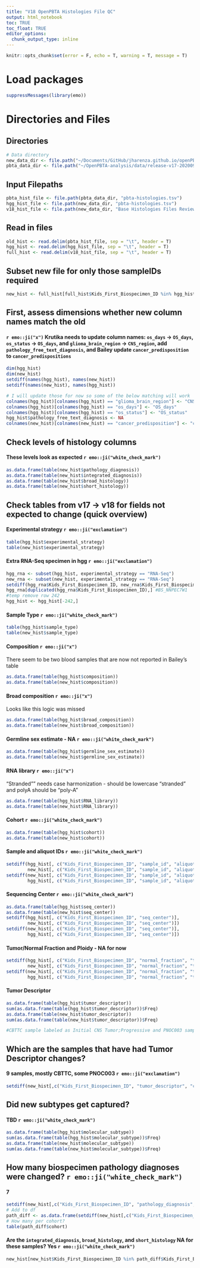 ```yaml
---
title: "V18 OpenPBTA Histologies File QC"
output: html_notebook    
toc: TRUE
toc_float: TRUE
editor_options: 
  chunk_output_type: inline
---
```

```r
knitr::opts_chunk$set(error = F, echo = T, warning = T, message = T)
```


# Load packages
```r
suppressMessages(library(emo))
```

# Directories and Files
## Directories
```r
# Data directory
new_data_dir <- file.path("~/Documents/GitHub/jharenza.github.io/openPBTA-notebooks/V18-histologies-QC/data/")
pbta_data_dir <- file.path("~/OpenPBTA-analysis/data/release-v17-20200908/")
```

## Input Filepaths
```r
pbta_hist_file <- file.path(pbta_data_dir, "pbta-histologies.tsv")
hgg_hist_file <- file.path(new_data_dir, "pbta-histologies.tsv")
v18_hist_file <- file.path(new_data_dir, "Base Histologies Files Review - All.tsv")
```
## Read in files
```r
old_hist <- read.delim(pbta_hist_file, sep = "\t", header = T)
hgg_hist <- read.delim(hgg_hist_file, sep = "\t", header = T)
full_hist <- read.delim(v18_hist_file, sep = "\t", header = T)
```
## Subset new file for only those sampleIDs required
```r
new_hist <- full_hist[full_hist$Kids_First_Biospecimen_ID %in% hgg_hist$Kids_First_Biospecimen_ID,]
```

## First, assess dimensions whether new column names match the old
#### `r emo::ji("x")` Krutika needs to update column names: `os_days` -> `OS_days`, `os_status` -> `OS_days`, and `glioma_brain_region` -> `CNS_region`, add `pathology_free_text_diagnosis`, and Bailey update `cancer_predisposition` to `cancer_predispositions`

```r
dim(hgg_hist)
dim(new_hist)
setdiff(names(hgg_hist), names(new_hist))
setdiff(names(new_hist), names(hgg_hist))
```
```r
# I will update those for now so some of the below matching will work
colnames(hgg_hist)[colnames(hgg_hist) == "glioma_brain_region"] <- "CNS_region"
colnames(hgg_hist)[colnames(hgg_hist) == "os_days"] <- "OS_days"
colnames(hgg_hist)[colnames(hgg_hist) == "os_status"] <- "OS_status"
hgg_hist$pathology_free_text_diagnosis <- NA
colnames(new_hist)[colnames(new_hist) == "cancer_predisposition"] <- "cancer_predispositions"
```
## Check levels of histology columns
#### These levels look as expected `r emo::ji("white_check_mark")`
```r
as.data.frame(table(new_hist$pathology_diagnosis))
as.data.frame(table(new_hist$integrated_diagnosis))
as.data.frame(table(new_hist$broad_histology))
as.data.frame(table(new_hist$short_histology))
```
## Check tables from v17 -> v18 for fields not expected to change (quick overview)
#### Experimental strategy `r emo::ji("exclamation")`
```r
table(hgg_hist$experimental_strategy)
table(new_hist$experimental_strategy)
```
#### Extra RNA-Seq specimen in hgg `r emo::ji("exclamation")`
```r
hgg_rna <- subset(hgg_hist, experimental_strategy == "RNA-Seq")
new_rna <- subset(new_hist, experimental_strategy == "RNA-Seq")
setdiff(hgg_rna$Kids_First_Biospecimen_ID, new_rna$Kids_First_Biospecimen_ID) #no diff
hgg_rna[duplicated(hgg_rna$Kids_First_Biospecimen_ID),] #BS_NNPEC7W1
#temp remove row 242
hgg_hist <- hgg_hist[-242,]

```



#### Sample Type `r emo::ji("white_check_mark")`
```r
table(hgg_hist$sample_type)
table(new_hist$sample_type)
```
#### Composition `r emo::ji("x")`
There seem to be two blood samples that are now not reported in Bailey's table
```r
as.data.frame(table(hgg_hist$composition))
as.data.frame(table(new_hist$composition))
```
#### Broad composition `r emo::ji("x")`
Looks like this logic was missed
```r
as.data.frame(table(hgg_hist$broad_composition))
as.data.frame(table(new_hist$broad_composition))
```
#### Germline sex estimate - NA `r emo::ji("white_check_mark")`
```r
as.data.frame(table(hgg_hist$germline_sex_estimate))
as.data.frame(table(new_hist$germline_sex_estimate))
```
#### RNA library `r emo::ji("x")`
"Stranded"" needs case harmonization - should be lowercase "stranded" and polyA should be "poly-A"
```r
as.data.frame(table(hgg_hist$RNA_library))
as.data.frame(table(new_hist$RNA_library))
```
#### Cohort `r emo::ji("white_check_mark")`
```r
as.data.frame(table(hgg_hist$cohort))
as.data.frame(table(new_hist$cohort))
```
#### Sample and aliquot IDs `r emo::ji("white_check_mark")`
```r
setdiff(hgg_hist[, c("Kids_First_Biospecimen_ID", "sample_id", "aliquot_id", "cohort")],
        new_hist[, c("Kids_First_Biospecimen_ID", "sample_id", "aliquot_id", "cohort")])
setdiff(new_hist[, c("Kids_First_Biospecimen_ID", "sample_id", "aliquot_id", "cohort")],
        hgg_hist[, c("Kids_First_Biospecimen_ID", "sample_id", "aliquot_id", "cohort")])
```
#### Sequencing Center `r emo::ji("white_check_mark")`
```r
as.data.frame(table(hgg_hist$seq_center))
as.data.frame(table(new_hist$seq_center))
setdiff(hgg_hist[, c("Kids_First_Biospecimen_ID", "seq_center")],
        new_hist[, c("Kids_First_Biospecimen_ID", "seq_center")])
setdiff(new_hist[, c("Kids_First_Biospecimen_ID", "seq_center")],
        hgg_hist[, c("Kids_First_Biospecimen_ID", "seq_center")])
```
#### Tumor/Normal Fraction and Ploidy - NA for now
```r
setdiff(hgg_hist[, c("Kids_First_Biospecimen_ID", "normal_fraction", "tumor_fraction", "tumor_ploidy")],
        new_hist[, c("Kids_First_Biospecimen_ID", "normal_fraction", "tumor_fraction", "tumor_ploidy")])
setdiff(new_hist[, c("Kids_First_Biospecimen_ID", "normal_fraction", "tumor_fraction", "tumor_ploidy")],
        hgg_hist[, c("Kids_First_Biospecimen_ID", "normal_fraction", "tumor_fraction", "tumor_ploidy")]) 
```
#### Tumor Descriptor
```r
as.data.frame(table(hgg_hist$tumor_descriptor))
sum(as.data.frame(table(hgg_hist$tumor_descriptor))$Freq)
as.data.frame(table(new_hist$tumor_descriptor))
sum(as.data.frame(table(new_hist$tumor_descriptor))$Freq)

#CBTTC sample labeled as Initial CNS Tumor;Progressive and PNOC003 sample as Relapse were changed with last DS update before V17. Krutika will update to use the v17 release file
```
## Which are the samples that have had Tumor Descriptor changes?
#### 9 samples, mostly CBTTC, some PNOC003 `r emo::ji("exclamation")`
```r
setdiff(new_hist[,c("Kids_First_Biospecimen_ID", "tumor_descriptor", "cohort")], hgg_hist[,c("Kids_First_Biospecimen_ID", "tumor_descriptor", "cohort")])
```
## Did new subtypes get captured?
#### TBD `r emo::ji("white_check_mark")`
```r
as.data.frame(table(hgg_hist$molecular_subtype))
sum(as.data.frame(table(hgg_hist$molecular_subtype))$Freq)
as.data.frame(table(new_hist$molecular_subtype))
sum(as.data.frame(table(new_hist$molecular_subtype))$Freq)
```
## How many biospecimen pathology diagnoses were changed? `r emo::ji("white_check_mark")`
#### 7
```r
setdiff(new_hist[,c("Kids_First_Biospecimen_ID", "pathology_diagnosis", "cohort")], hgg_hist[,c("Kids_First_Biospecimen_ID", "pathology_diagnosis", "cohort")])
# Add to df
path_diff <- as.data.frame(setdiff(new_hist[,c("Kids_First_Biospecimen_ID", "pathology_diagnosis", "cohort")], hgg_hist[,c("Kids_First_Biospecimen_ID", "pathology_diagnosis", "cohort")]))
# How many per cohort?
table(path_diff$cohort)
```
#### Are the `integrated_diagnosis`, `broad_histology`, and `short_histology` NA for these samples? Yes `r emo::ji("white_check_mark")`
```r
new_hist[new_hist$Kids_First_Biospecimen_ID %in% path_diff$Kids_First_Biospecimen_ID,c("Kids_First_Biospecimen_ID", "pathology_diagnosis", "integrated_diagnosis", "broad_histology", "short_histology", "cohort")]
```


















